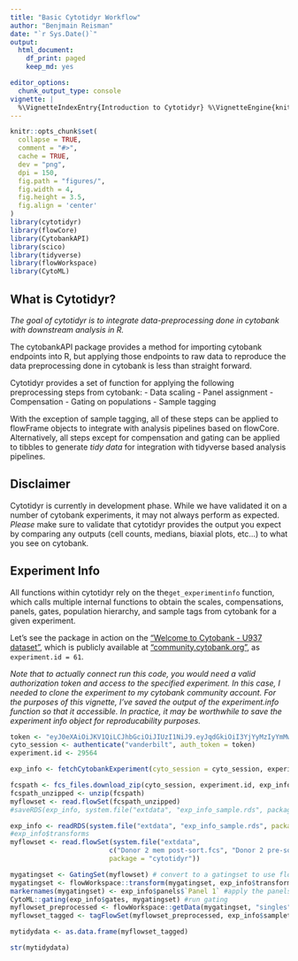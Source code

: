```yaml
---
title: "Basic Cytotidyr Workflow"
author: "Benjmain Reisman"
date: "`r Sys.Date()`"
output:
  html_document:
    df_print: paged
    keep_md: yes

editor_options:
  chunk_output_type: console
vignette: |
  %\VignetteIndexEntry{Introduction to Cytotidyr} %\VignetteEngine{knitr::rmarkdown}
---
```


```r
knitr::opts_chunk$set(
  collapse = TRUE,
  comment = "#>",
  cache = TRUE,
  dev = "png",
  dpi = 150,
  fig.path = "figures/",
  fig.width = 4,
  fig.height = 3.5,
  fig.align = 'center'
)
library(cytotidyr)
library(flowCore)
library(CytobankAPI)
library(scico)
library(tidyverse)
library(flowWorkspace)
library(CytoML)
```


## What is Cytotidyr?

_The goal of cytotidyr is to integrate data-preprocessing done in cytobank with downstream analysis in R._

The cytobankAPI package provides a method for importing cytobank endpoints into R, but applying those endpoints to raw data to reproduce the data preprocessing done in cytobank is less than straight forward.

Cytotidyr provides a set of function for applying the following preprocessing steps from cytobank:
  - Data scaling
- Panel assignment
- Compensation
- Gating on populations
- Sample tagging

With the exception of sample tagging, all of these steps can be applied to flowFrame objects to integrate with analysis pipelines based on flowCore. Alternatively, all steps except for compensation and gating can be applied to tibbles to generate _*tidy data*_ for integration with tidyverse based analysis pipelines.

## Disclaimer

Cytotidyr is currently in development phase. While we have validated it on a number of cytobank experiments, it may not always perform as expected. *Please* make sure to validate that cytotidyr provides the output you expect by comparing any outputs (cell counts, medians, biaxial plots, etc...) to what you see on cytobank.


## Experiment Info
All functions within cytotidyr rely on the the`get_experimentinfo` function, which calls multiple internal functions to obtain the scales, compensations, panels, gates, population hierarchy, and sample tags from cytobank for a given experiment.


Let's see the package in action on the ["Welcome to Cytobank - U937 dataset"](https://community.cytobank.org/cytobank/experiments/61#), which is publicly available at ["community.cytobank.org"](community.cytobank.org), as `experiment.id = 61`.

_Note that to actually connect run this code, you would need a valid authorization token and access to the specified experiment. In this case, I needed to clone the experiment to my cytobank community account. For the purposes of this vignette, I've saved the output of the experiment.info function so that it accessible. In practice, it may be worthwhile to save the experiment info object for reproducability purposes._
```r

token <- "eyJ0eXAiOiJKV1QiLCJhbGciOiJIUzI1NiJ9.eyJqdGkiOiI3YjYyMzIyYmMwZGZiZmFmYzI0ZWQ5NTg2ZDdlOGMzMyIsImV4cCI6MTU1MzE5OTk2MiwidXNlcl9pZCI6MTQ3LCJhdWQiOiJjeXRvYmFua19hcGlfdjFfdXNlcnMiLCJpYXQiOjE1NTMxNzExNjIsImlzcyI6Imh0dHBzOi8vdmFuZGVyYmlsdC5jeXRvYmFuay5vcmcvIiwibmJmIjoxNTUzMTcxMTYyLCJzdWIiOiJjeXRvYmFua19hcGlfdjEifQ.T1Wn-aHTUxppSPw_NODalWgZ2heZL9ALM2g5EhJbSew"
cyto_session <- authenticate("vanderbilt", auth_token = token)
experiment.id <- 29564

exp_info <- fetchCytobankExperiment(cyto_session = cyto_session, experiment.id)
```

```r
fcspath <- fcs_files.download_zip(cyto_session, experiment.id, exp_info$fcs_files$originalId)
fcspath_unzipped <- unzip(fcspath)
myflowset <- read.flowSet(fcspath_unzipped)
#saveRDS(exp_info, system.file("extdata", "exp_info_sample.rds", package = "cytotidyr"))
```

```r
exp_info <- readRDS(system.file("extdata", "exp_info_sample.rds", package = "cytotidyr"))
#exp_info$transforms
myflowset <- read.flowSet(system.file("extdata",
                         c("Donor 2 mem post-sort.fcs", "Donor 2 pre-sort.fcs" ),
                         package = "cytotidyr"))
```

```r

mygatingset <- GatingSet(myflowset) # convert to a gatingset to use flowWorkspace
mygatingset <- flowWorkspace::transform(mygatingset, exp_info$transforms) #transform the data
markernames(mygatingset) <- exp_info$panels$`Panel 1` #apply the panels
CytoML::gating(exp_info$gates, mygatingset) #run gating 
myflowset_preprocessed <- flowWorkspace::getData(mygatingset, "singles") #back to a flowSet
myflowset_tagged <- tagFlowSet(myflowset_preprocessed, exp_info$sampletags) #apply sampletags

mytidydata <- as.data.frame(myflowset_tagged)

str(mytidydata)
```



